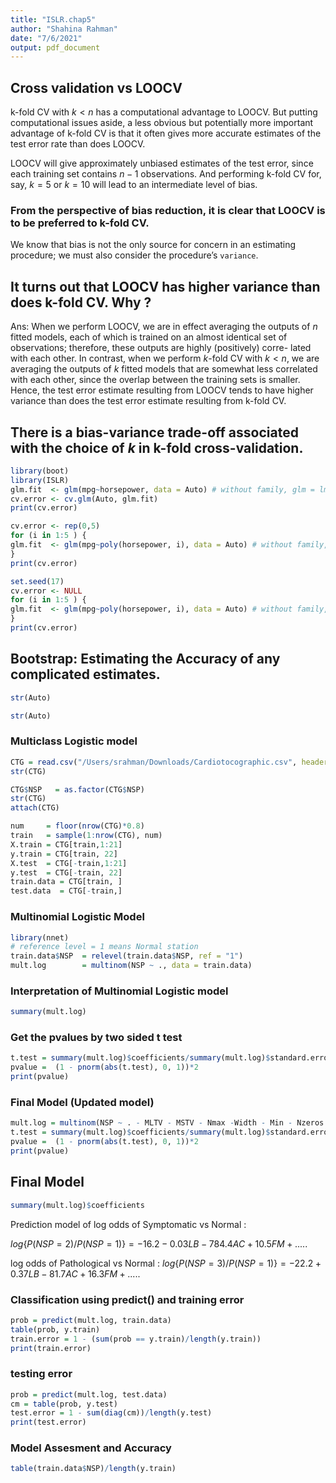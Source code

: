 ```yaml
---
title: "ISLR.chap5"
author: "Shahina Rahman"
date: "7/6/2021"
output: pdf_document
---
```



## Cross validation vs LOOCV

k-fold CV with $k < n$ has a computational advantage to LOOCV. But putting computational issues aside, a less obvious but potentially more important advantage of k-fold CV is that it often gives more accurate estimates of the test error rate than does LOOCV.  

LOOCV will give approximately unbiased estimates of the test error, since each training set contains $n − 1$ observations. And performing k-fold CV for, say, $k = 5$ or $k = 10$ will lead to an intermediate level of bias. 

### From the perspective of bias reduction, it is clear that LOOCV is to be preferred to k-fold CV. 

We know that bias is not the only source for concern in an estimating procedure; we must also consider the procedure’s `variance`.

## It turns out that LOOCV has higher variance than does k-fold CV. Why ?

Ans: When we perform LOOCV, we are in effect averaging the outputs of $n$ fitted models, each of which is trained on an almost identical set of observations; therefore, these outputs are highly (positively) corre- lated with each other. In contrast, when we perform $k$-fold CV with $k < n$, we are averaging the outputs of $k$ fitted models that are somewhat less correlated with each other, since the overlap between the training sets is smaller. Hence, the test error estimate resulting from LOOCV tends to have higher variance than does the test error estimate resulting from k-fold CV.

## There is a bias-variance trade-off associated with the choice of $k$ in k-fold cross-validation.

```r
library(boot)
library(ISLR)
glm.fit  <- glm(mpg~horsepower, data = Auto) # without family, glm = lm 
cv.error <- cv.glm(Auto, glm.fit)
print(cv.error)
```


```r
cv.error <- rep(0,5)
for (i in 1:5 ) {
glm.fit  <- glm(mpg~poly(horsepower, i), data = Auto) # without family,  cv.error[i] <- cv.glm(Auto, glm.fit)$delta[1]
}
print(cv.error)
```


```r
set.seed(17)
cv.error <- NULL
for (i in 1:5 ) {
glm.fit  <- glm(mpg~poly(horsepower, i), data = Auto) # without family, cv.error <- c(cv.error, cv.glm(Auto, glm.fit, K = 10)$delta[1])
}
print(cv.error)
```

## Bootstrap: Estimating the Accuracy of any complicated estimates. 


```r
str(Auto)
```


```r
str(Auto)
```

### Multiclass Logistic model 

```r
CTG = read.csv("/Users/srahman/Downloads/Cardiotocographic.csv", header = T)
str(CTG)

```


```r

CTG$NSP   = as.factor(CTG$NSP)
str(CTG)
attach(CTG)
```


```r
num     = floor(nrow(CTG)*0.8)
train   = sample(1:nrow(CTG), num)
X.train = CTG[train,1:21]
y.train = CTG[train, 22]
X.test  = CTG[-train,1:21]
y.test  = CTG[-train, 22]
train.data = CTG[train, ]
test.data  = CTG[-train,]
```


### Multinomial Logistic Model 

```r
library(nnet)
# reference level = 1 means Normal station
train.data$NSP  = relevel(train.data$NSP, ref = "1")
mult.log        = multinom(NSP ~ ., data = train.data)
```

### Interpretation of Multinomial Logistic model 


```r
summary(mult.log)
```


### Get the pvalues by two sided t test 


```r

t.test = summary(mult.log)$coefficients/summary(mult.log)$standard.errors
pvalue =  (1 - pnorm(abs(t.test), 0, 1))*2
print(pvalue)
```

### Final Model (Updated model)

```r

mult.log = multinom(NSP ~ . - MLTV - MSTV - Nmax -Width - Min - Nzeros - Mode - Mean - Tendency, data = train.data)
t.test = summary(mult.log)$coefficients/summary(mult.log)$standard.errors
pvalue =  (1 - pnorm(abs(t.test), 0, 1))*2
print(pvalue)
```


## Final Model 

```r

summary(mult.log)$coefficients

```

Prediction model of log odds of Symptomatic vs Normal : 

$log\{P(NSP = 2)/P(NSP = 1)\} = -16.2 - 0.03 LB - 784.4AC + 10.5 FM + .....$

log odds of Pathological vs Normal :
$log\{P(NSP = 3)/P(NSP = 1)\} = -22.2 + 0.37 LB - 81.7AC + 16.3 FM + .....$

### Classification using predict() and training error

```r
prob = predict(mult.log, train.data)
table(prob, y.train)
train.error = 1 - (sum(prob == y.train)/length(y.train))
print(train.error)
```


### testing error 

```r

prob = predict(mult.log, test.data)
cm = table(prob, y.test)
test.error = 1 - sum(diag(cm))/length(y.test)
print(test.error)
```

### Model Assesment and Accuracy 

```r
table(train.data$NSP)/length(y.train)
```
